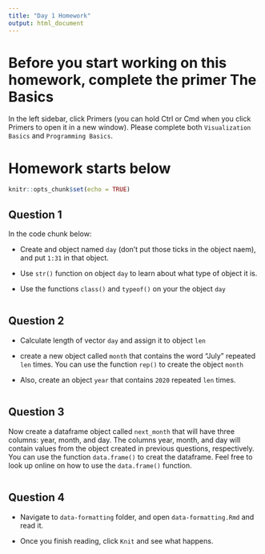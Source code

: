 ```yaml
---
title: "Day 1 Homework"
output: html_document
---
```


# Before you start working on this homework, complete the primer **The Basics**

In the left sidebar, click Primers (you can hold Ctrl or Cmd when you click Primers to open it in a new window). Please complete both `Visualization Basics` and `Programming Basics`.

# Homework starts below

```r
knitr::opts_chunk$set(echo = TRUE)
```

## Question 1

In the code chunk below:

- Create and object named `day` (don't put those ticks in the object naem), and put `1:31` in that object.

- Use `str()` function on object `day` to learn about what type of object it is.

- Use the functions `class()` and `typeof()` on your the object `day`

```r

```

## Question 2

- Calculate length of vector `day` and assign it to object `len`

- create a new object called `month` that contains the word "July" repeated `len` times. You can use the function `rep()` to create the object `month`

- Also, create an object `year` that contains `2020` repeated `len` times.

```r

```

## Question 3

Now create a dataframe object called `next_month` that will have three columns: year, month, and day. The columns year, month, and day will contain values from the object created in previous questions, respectively. You can use the function `data.frame()` to creat the dataframe. Feel free to look up online on how to use the `data.frame()` function.

```r

```

## Question 4

- Navigate to `data-formatting` folder, and open `data-formatting.Rmd` and read it.

- Once you finish reading, click `Knit` and see what happens.









